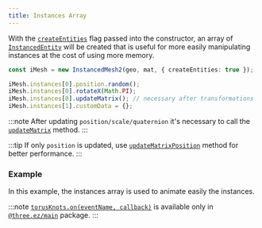 ```yaml
---
title: Instances Array
---
```


With the [`createEntities`](https://agargaro.github.io/instanced-mesh/api/interfaces/instancedmesh2params/#createentities) flag passed into the constructor, 
an array of [`InstancedEntity`](https://agargaro.github.io/instanced-mesh/api/classes/instancedentity) 
will be created that is useful for more easily manipulating instances at the cost of using more memory.

```ts
const iMesh = new InstancedMesh2(geo, mat, { createEntities: true });

iMesh.instances[0].position.random();
iMesh.instances[0].rotateX(Math.PI);
iMesh.instances[0].updateMatrix(); // necessary after transformations
iMesh.instances[1].customData = {};
```

:::note
After updating `position/scale/quaternion` it's necessary to call the 
[`updateMatrix`](https://agargaro.github.io/instanced-mesh/api/classes/instancedentity/#updatematrix) method.
:::

:::tip
If only `position` is updated, use [`updateMatrixPosition`](https://agargaro.github.io/instanced-mesh/api/classes/instancedentity/#updatematrixposition) 
method for better performance.
:::

### Example

In this example, the instances array is used to animate easily the instances.

:::note
[`torusKnots.on(eventName, callback)`](https://agargaro.github.io/three.ez/docs/api#-event-programming) is available only in [`@three.ez/main`](https://github.com/agargaro/three.ez) package.
:::

<Example path='instances-array'/>
